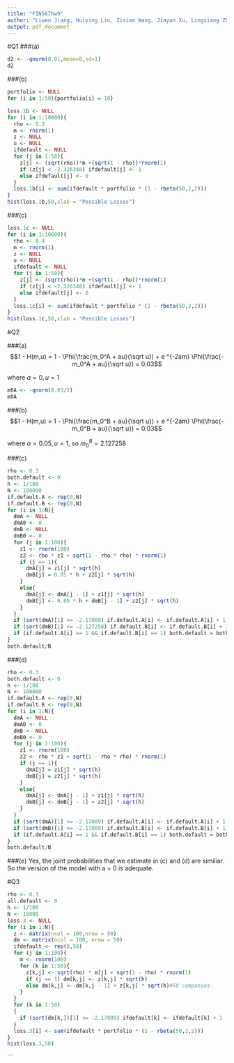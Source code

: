 ```yaml
---
title: "FIN567hw9"
author: "Liwen Jiang, Huiying Liu, Zixiao Wang, Jiayan Xu, Lingxiang Zhang"
output: pdf_document
---
```

#Q1
###(a)
```r
d2 <- -qnorm(0.01,mean=0,sd=1)
d2
```

###(b)
```r
portfolio <- NULL
for (i in 1:50){portfolio[i] = 10}
```
```r
loss.1b <- NULL
for (i in 1:10000){
  rho <- 0.3
  m <- rnorm(1)
  z <- NULL
  u <- NULL
  ifdefault <- NULL
  for (j in 1:50){
    z[j] <- (sqrt(rho))*m +(sqrt(1 - rho))*rnorm(1)
    if (z[j] < -2.326348) ifdefault[j] <- 1
    else ifdefault[j] <- 0
  }
  loss.1b[i] <- sum(ifdefault * portfolio * (1 - rbeta(50,2,2))) 
}
hist(loss.1b,50,xlab = "Possible Losses")
```

###(c)
```r
loss.1c <- NULL
for (i in 1:10000){
  rho <- 0.4
  m <- rnorm(1)
  z <- NULL
  u <- NULL
  ifdefault <- NULL
  for (j in 1:50){
    z[j] <- (sqrt(rho))*m +(sqrt(1 - rho))*rnorm(1)
    if (z[j] < -2.326348) ifdefault[j] <- 1
    else ifdefault[j] <- 0
  }
  loss.1c[i] <- sum(ifdefault * portfolio * (1 - rbeta(50,2,2)))
}
hist(loss.1c,50,xlab = "Possible Losses")
```

#Q2

###(a)
$$1 - H(m,u) = 1 - \Phi(\frac{m_0^A + au}{\sqrt u}) +  e ^{-2am} \Phi(\frac{- m_0^A + au}{\sqrt u}) = 0.03$$

where $a = 0, u = 1$

```r
m0A <- -qnorm(0.03/2)
m0A
```

###(b)
$$1 - H(m,u) = 1 - \Phi(\frac{m_0^B + au}{\sqrt u}) +  e ^{-2am} \Phi(\frac{- m_0^B + au}{\sqrt u}) = 0.03$$

where $a = 0.05, u = 1$, so $m_0^B = 2.127258$

###(c)
```r
rho <- 0.3
both.default <- 0
h <- 1/100
N <- 100000
if.default.A <- rep(0,N)
if.default.B <- rep(0,N)
for (i in 1:N){
  dmA <- NULL
  dmA0 <- 0
  dmB <- NULL
  dmB0 <- 0
  for (j in 1:100){
    z1 <- rnorm(100)
    z2 <- rho * z1 + sqrt(1 - rho * rho) * rnorm(1)
    if (j == 1){
      dmA[j] = z1[j] * sqrt(h)
      dmB[j] = 0.05 * h + z2[j] * sqrt(h)
    }
    else{
      dmA[j] <- dmA[j - 1] + z1[j] * sqrt(h)
      dmB[j] <- 0.05 * h + dmB[j - 1] + z2[j] * sqrt(h)
    }
  }
  if (sort(dmA)[1] <= -2.17009) if.default.A[i] <- if.default.A[i] + 1
  if (sort(dmB)[1] <= -2.127258) if.default.B[i] <- if.default.B[i] + 1
  if (if.default.A[i] == 1 && if.default.B[i] == 1) both.default = both.default + 1
}
both.default/N
```

###(d)
```r
rho <- 0.3
both.default <- 0
h <- 1/100
N <- 100000
if.default.A <- rep(0,N)
if.default.B <- rep(0,N)
for (i in 1:N){
  dmA <- NULL
  dmA0 <- 0
  dmB <- NULL
  dmB0 <- 0
  for (j in 1:100){
    z1 <- rnorm(100)
    z2 <- rho * z1 + sqrt(1 - rho * rho) * rnorm(1)
    if (j == 1){
      dmA[j] = z1[j] * sqrt(h)
      dmB[j] = z2[j] * sqrt(h)
    }
    else{
      dmA[j] <- dmA[j - 1] + z1[j] * sqrt(h)
      dmB[j] <- dmB[j - 1] + z2[j] * sqrt(h)
    }
  }
  if (sort(dmA)[1] <= -2.17009) if.default.A[i] <- if.default.A[i] + 1
  if (sort(dmB)[1] <= -2.17009) if.default.B[i] <- if.default.B[i] + 1
  if (if.default.A[i] == 1 && if.default.B[i] == 1) both.default = both.default + 1
}
both.default/N
```

###(e)
Yes, the joint probabilities that we estimate in (c) and (d) are similiar. So the version of the model with a = 0 is adequate.

#Q3
```r
rho <- 0.3
all.default <- 0
h <- 1/100
N <- 10000
loss.3 <- NULL
for (i in 1:N){
  z <- matrix(ncol = 100,nrow = 50)
  dm <- matrix(ncol = 100, nrow = 50)
  ifdefault <- rep(0,50)
  for (j in 1:100){
    m <- rnorm(100)
    for (k in 1:50){
      z[k,j] <- sqrt(rho) * m[j] + sqrt(1 - rho) * rnorm(1)
      if (j == 1) dm[k,j] <- z[k,j] * sqrt(h)
      else dm[k,j] <- dm[k,j - 1] + z[k,j] * sqrt(h)#50 companies
    }
  }
  for (k in 1:50)
  {
    if (sort(dm[k,])[1] <= -2.17009) ifdefault[k] <- ifdefault[k] + 1
  }
  loss.3[i] <- sum(ifdefault * portfolio * (1 - rbeta(50,2,2)))
}
hist(loss.3,50)
```

```
